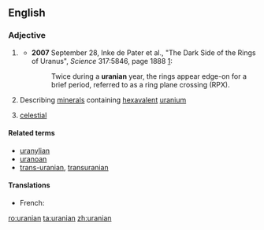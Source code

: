 ==English==

===Adjective===
{{en-adj|-}}

# {{context|astronomy|lang=en}} {{alternative case form of|Uranian}}
#*'''2007''' September 28, Inke de Pater et al., "The Dark Side of the Rings of Uranus", ''Science'' 317:5846, page 1888 [http://www.sciencemag.org/cgi/content/full/317/5846/1888]:
#*:Twice during a '''uranian''' year, the rings appear edge-on for a brief period, referred to as a ring plane crossing (RPX).
# {{context|mineralogy|lang=en}} Describing [[mineral]]s containing [[hexavalent]] [[uranium]]
# {{context|dated|lang=en}} [[celestial]]

====Related terms====
*[[uranylian]]
*[[uranoan]]
*[[trans-uranian]], [[transuranian]]

====Translations====
{{trans-see|Uranian}}

{{trans-top|describing minerals containing hexavalent uranium}}
{{trans-mid}}
{{trans-bottom}}

{{trans-top|mythology}}
* French: {{t+|fr|ouranien}}
{{trans-bottom}}

[[ro:uranian]]
[[ta:uranian]]
[[zh:uranian]]